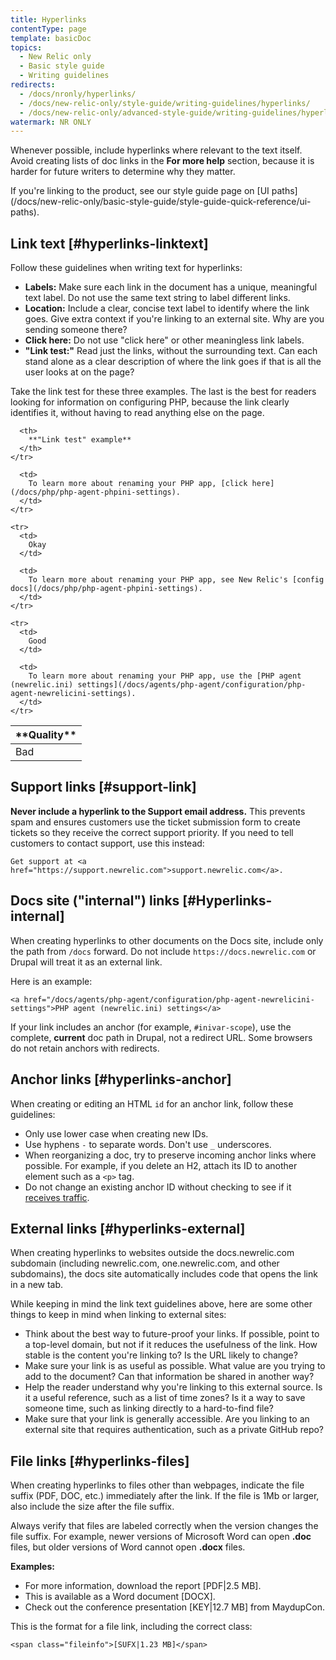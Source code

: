```yaml
---
title: Hyperlinks
contentType: page
template: basicDoc
topics:
  - New Relic only
  - Basic style guide
  - Writing guidelines
redirects:
  - /docs/nronly/hyperlinks/
  - /docs/new-relic-only/style-guide/writing-guidelines/hyperlinks/
  - /docs/new-relic-only/advanced-style-guide/writing-guidelines/hyperlinks/
watermark: NR ONLY
---
```


Whenever possible, include hyperlinks where relevant to the text itself. Avoid creating lists of doc links in the **For more help** section, because it is harder for future writers to determine why they matter.

<Callout variant="tip">
  If you're linking to the product, see our style guide page on [UI paths](/docs/new-relic-only/basic-style-guide/style-guide-quick-reference/ui-paths).
</Callout>

## Link text [#hyperlinks-linktext]

Follow these guidelines when writing text for hyperlinks:

* **Labels:** Make sure each link in the document has a unique, meaningful text label. Do not use the same text string to label different links.
* **Location:** Include a clear, concise text label to identify where the link goes. Give extra context if you're linking to an external site. Why are you sending someone there?
* **Click here:** Do not use "click here" or other meaningless link labels.
* **"Link test:"** Read just the links, without the surrounding text. Can each stand alone as a clear description of where the link goes if that is all the user looks at on the page?

Take the link test for these three examples. The last is the best for readers looking for information on configuring PHP, because the link clearly identifies it, without having to read anything else on the page.

<Table>
  <thead>
    <tr>
      <th width={100}>
        **Quality**
      </th>

      <th>
        **"Link test" example**
      </th>
    </tr>
  </thead>

  <tbody>
    <tr>
      <td>
        Bad
      </td>

      <td>
        To learn more about renaming your PHP app, [click here](/docs/php/php-agent-phpini-settings).
      </td>
    </tr>

    <tr>
      <td>
        Okay
      </td>

      <td>
        To learn more about renaming your PHP app, see New Relic's [config docs](/docs/php/php-agent-phpini-settings).
      </td>
    </tr>

    <tr>
      <td>
        Good
      </td>

      <td>
        To learn more about renaming your PHP app, use the [PHP agent (newrelic.ini) settings](/docs/agents/php-agent/configuration/php-agent-newrelicini-settings).
      </td>
    </tr>
  </tbody>
</Table>

## Support links [#support-link]

**Never include a hyperlink to the Support email address.** This prevents spam and ensures customers use the ticket submission form to create tickets so they receive the correct support priority. If you need to tell customers to contact support, use this instead:

```
Get support at <a href="https://support.newrelic.com">support.newrelic.com</a>.
```

## Docs site ("internal") links [#Hyperlinks-internal]

When creating hyperlinks to other documents on the Docs site, include only the path from `/docs` forward. Do not include `https://docs.newrelic.com` or Drupal will treat it as an external link.

Here is an example:

```
<a href="/docs/agents/php-agent/configuration/php-agent-newrelicini-settings">PHP agent (newrelic.ini) settings</a>
```

If your link includes an anchor (for example, `#inivar-scope`), use the complete, **current** doc path in Drupal, not a redirect URL. Some browsers do not retain anchors with redirects.

## Anchor links [#hyperlinks-anchor]

When creating or editing an HTML `id` for an anchor link, follow these guidelines:

* Only use lower case when creating new IDs.
* Use hyphens `-` to separate words. Don't use `_` underscores.
* When reorganizing a doc, try to preserve incoming anchor links where possible. For example, if you delete an H2, attach its ID to another element such as a `<p>` tag.
* Do not change an existing anchor ID without checking to see if it [receives traffic](https://insights.newrelic.com/accounts/727059/dashboards/142572).

## External links [#hyperlinks-external]

When creating hyperlinks to websites outside the docs.newrelic.com subdomain (including newrelic.com, one.newrelic.com, and other subdomains), the docs site automatically includes code that opens the link in a new tab.

While keeping in mind the link text guidelines above, here are some other things to keep in mind when linking to external sites:

* Think about the best way to future-proof your links. If possible, point to a top-level domain, but not if it reduces the usefulness of the link. How stable is the content you're linking to? Is the URL likely to change?
* Make sure your link is as useful as possible. What value are you trying to add to the document? Can that information be shared in another way?
* Help the reader understand why you're linking to this external source. Is it a useful reference, such as a list of time zones? Is it a way to save someone time, such as linking directly to a hard-to-find file?
* Make sure that your link is generally accessible. Are you linking to an external site that requires authentication, such as a private GitHub repo?

## File links [#hyperlinks-files]

When creating hyperlinks to files other than webpages, indicate the file suffix (PDF, DOC, etc.) immediately after the link. If the file is 1Mb or larger, also include the size after the file suffix.

Always verify that files are labeled correctly when the version changes the file suffix. For example, newer versions of Microsoft Word can open **.doc** files, but older versions of Word cannot open **.docx** files.

**Examples:**

* For more information, download the report \[PDF|2.5 MB].
* This is available as a Word document \[DOCX].
* Check out the conference presentation \[KEY|12.7 MB] from MaydupCon.

This is the format for a file link, including the correct class:

```
<span class="fileinfo">[SUFX|1.23 MB]</span>
```
